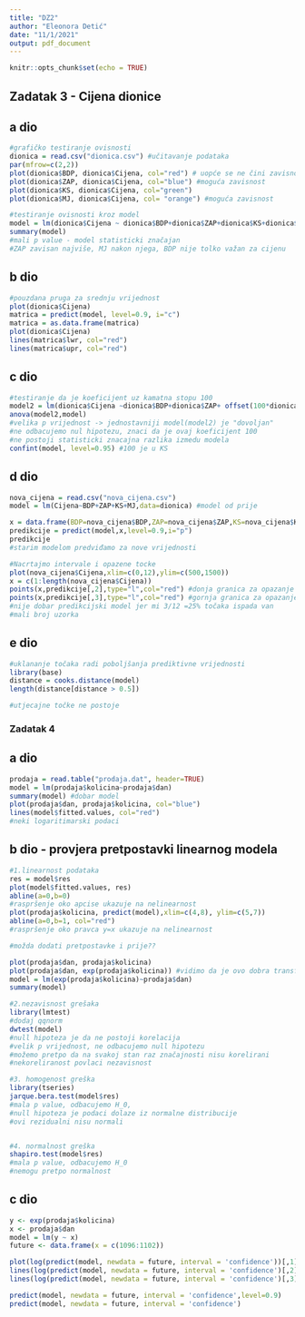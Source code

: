 ```yaml
---
title: "DZ2"
author: "Eleonora Detić"
date: "11/1/2021"
output: pdf_document
---
```


```r
knitr::opts_chunk$set(echo = TRUE)
```

## Zadatak 3 - Cijena dionice

## a dio
```r
#grafičko testiranje ovisnosti
dionica = read.csv("dionica.csv") #učitavanje podataka
par(mfrow=c(2,2)) 
plot(dionica$BDP, dionica$Cijena, col="red") # uopće se ne čini zavisnos
plot(dionica$ZAP, dionica$Cijena, col="blue") #moguća zavisnost
plot(dionica$KS, dionica$Cijena, col="green")
plot(dionica$MJ, dionica$Cijena, col= "orange") #moguća zavisnost

#testiranje ovisnosti kroz model
model = lm(dionica$Cijena ~ dionica$BDP+dionica$ZAP+dionica$KS+dionica$MJ)
summary(model) 
#mali p value - model statisticki značajan
#ZAP zavisan najviše, MJ nakon njega, BDP nije tolko važan za cijenu
```
## b dio
```r
#pouzdana pruga za srednju vrijednost
plot(dionica$Cijena)
matrica = predict(model, level=0.9, i="c") 
matrica = as.data.frame(matrica)
plot(dionica$Cijena)
lines(matrica$lwr, col="red") 
lines(matrica$upr, col="red")
```
## c dio
```r
#testiranje da je koeficijent uz kamatna stopu 100
model2 = lm(dionica$Cijena ~dionica$BDP+dionica$ZAP+ offset(100*dionica$KS)+dionica$MJ) 
anova(model2,model)
#velika p vrijednost -> jednostavniji model(model2) je "dovoljan"
#ne odbacujemo nul hipotezu, znaci da je ovaj koeficijent 100
#ne postoji statisticki znacajna razlika izmedu modela
confint(model, level=0.95) #100 je u KS
```

## d dio
```r
nova_cijena = read.csv("nova_cijena.csv") 
model = lm(Cijena~BDP+ZAP+KS+MJ,data=dionica) #model od prije 

x = data.frame(BDP=nova_cijena$BDP,ZAP=nova_cijena$ZAP,KS=nova_cijena$KS,MJ=nova_cijena$MJ)
predikcije = predict(model,x,level=0.9,i="p")
predikcije
#starim modelom predviđamo za nove vrijednosti

#Nacrtajmo intervale i opazene tocke
plot(nova_cijena$Cijena,xlim=c(0,12),ylim=c(500,1500))
x = c(1:length(nova_cijena$Cijena))
points(x,predikcije[,2],type="l",col="red") #donja granica za opazanje
points(x,predikcije[,3],type="l",col="red") #gornja granica za opazanje
#nije dobar predikcijski model jer mi 3/12 =25% točaka ispada van
#mali broj uzorka
```

## e dio
```r
#uklananje točaka radi poboljšanja prediktivne vrijednosti
library(base)
distance = cooks.distance(model)
length(distance[distance > 0.5]) 

#utjecajne točke ne postoje
```


### Zadatak 4

## a dio
```r
prodaja = read.table("prodaja.dat", header=TRUE) 
model = lm(prodaja$kolicina~prodaja$dan)
summary(model) #dobar model
plot(prodaja$dan, prodaja$kolicina, col="blue")
lines(model$fitted.values, col="red")
#neki logaritimarski podaci
```

## b dio - provjera pretpostavki linearnog modela
```r
#1.linearnost podataka
res = model$res
plot(model$fitted.values, res) 
abline(a=0,b=0)
#raspršenje oko apcise ukazuje na nelinearnost
plot(prodaja$kolicina, predict(model),xlim=c(4,8), ylim=c(5,7))
abline(a=0,b=1, col="red")
#raspršenje oko pravca y=x ukazuje na nelinearnost

#možda dodati pretpostavke i prije??

plot(prodaja$dan, prodaja$kolicina)
plot(prodaja$dan, exp(prodaja$kolicina)) #vidimo da je ovo dobra transformacija
model = lm(exp(prodaja$kolicina)~prodaja$dan)
summary(model)

#2.nezavisnost grešaka
library(lmtest)
#dodaj qqnorm
dwtest(model)
#null hipoteza je da ne postoji korelacija
#velik p vrijednost, ne odbacujemo null hipotezu 
#možemo pretpo da na svakoj stan raz značajnosti nisu korelirani
#nekoreliranost povlaci nezavisnost

#3. homogenost greška
library(tseries)
jarque.bera.test(model$res)
#mala p value, odbacujemo H_0, 
#null hipoteza je podaci dolaze iz normalne distribucije
#ovi rezidualni nisu normali


#4. normalnost greška
shapiro.test(model$res)
#mala p value, odbacujemo H_0
#nemogu pretpo normalnost
```

## c dio
```r
y <- exp(prodaja$kolicina)
x <- prodaja$dan
model = lm(y ~ x)
future <- data.frame(x = c(1096:1102))

plot(log(predict(model, newdata = future, interval = 'confidence'))[,1], xlim=c(0,10), ylim=c(6.7,6.8), ylab="kolicina prodaje")
lines(log(predict(model, newdata = future, interval = 'confidence')[,2]), col="red") 
lines(log(predict(model, newdata = future, interval = 'confidence')[,3]), col="red")

predict(model, newdata = future, interval = 'confidence',level=0.9)
predict(model, newdata = future, interval = 'confidence')
```












